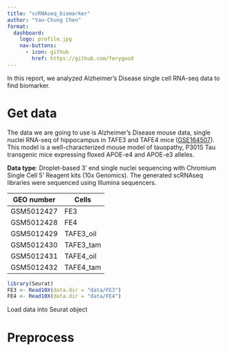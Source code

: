 ```yaml
---
title: "scRNAseq_biomarker"
author: "Yao-Chung Chen"
format: 
  dashboard: 
    logo: profile.jpg
    nav-buttons: 
      - icon: github
        href: https://github.com/ferygood
---
```


In this report, we analyzed Alzheimer's Disease single cell RNA-seq data to find biomarker.

# Get data

The data we are going to use is Alzheimer's Disease mouse data, single nuclei RNA-seq of hippocampus in TAFE3 and TAFE4 mice ([GSE164507](https://www.ncbi.nlm.nih.gov/geo/query/acc.cgi?acc=GSE164507)). This model is a well-characterized mouse model of tauopathy, P301S Tau transgenic mice expressing floxed APOE-e4 and APOE-e3 alleles.

**Data type**: Droplet-based 3' end single nuclei sequencing with Chromium Single Cell 5' Reagent kits (10x Genomics). The generated scRNAseq libraries were sequenced using Illumina sequencers.

| GEO number | Cells     |
|------------|-----------|
| GSM5012427 | FE3       |
| GSM5012428 | FE4       |
| GSM5012429 | TAFE3_oil |
| GSM5012430 | TAFE3_tam |
| GSM5012431 | TAFE4_oil |
| GSM5012432 | TAFE4_tam |

```r
library(Seurat)
FE3 <- Read10X(data.dir = "data/FE3")
FE4 <- Read10X(data.dir = "data/FE4")


```

Load data into Seurat object

# Preprocess

